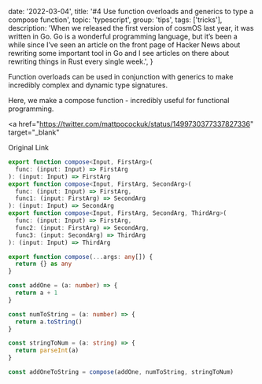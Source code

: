 
  date: '2022-03-04',
  title: '#4 Use function overloads and generics to type a compose function',
  topic: 'typescript',
  group: 'tips',
  tags: ['tricks'],
  description:
    'When we released the first version of cosmOS last year, it was written in Go. Go is a wonderful programming language, but it’s been a while since I’ve seen an article on the front page of Hacker News about rewriting some important tool in Go and I see articles on there about rewriting things in Rust every single week.',
}


Function overloads can be used in conjunction with generics to make incredibly complex and dynamic type signatures.

Here, we make a compose function - incredibly useful for functional programming.

<a
  href="https://twitter.com/mattpocockuk/status/1499730377337827336"
  target="_blank"
>
  Original Link
</a>

```ts
export function compose<Input, FirstArg>(
  func: (input: Input) => FirstArg
): (input: Input) => FirstArg
export function compose<Input, FirstArg, SecondArg>(
  func: (input: Input) => FirstArg,
  func1: (input: FirstArg) => SecondArg
): (input: Input) => SecondArg
export function compose<Input, FirstArg, SecondArg, ThirdArg>(
  func: (input: Input) => FirstArg,
  func2: (input: FirstArg) => SecondArg,
  func3: (input: SecondArg) => ThirdArg
): (input: Input) => ThirdArg

export function compose(...args: any[]) {
  return {} as any
}

const addOne = (a: number) => {
  return a + 1
}

const numToString = (a: number) => {
  return a.toString()
}

const stringToNum = (a: string) => {
  return parseInt(a)
}

const addOneToString = compose(addOne, numToString, stringToNum)
```
